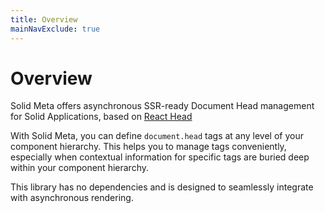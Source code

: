 ```yaml
---
title: Overview
mainNavExclude: true
---
```


# Overview

Solid Meta offers asynchronous SSR-ready Document Head management for Solid Applications, based on [React Head](https://github.com/tizmagik/react-head)

With Solid Meta, you can define `document.head` tags at any level of your component hierarchy. This helps you to manage tags conveniently, especially when contextual information for specific tags are buried deep within your component hierarchy.

This library has no dependencies and is designed to seamlessly integrate with asynchronous rendering.
